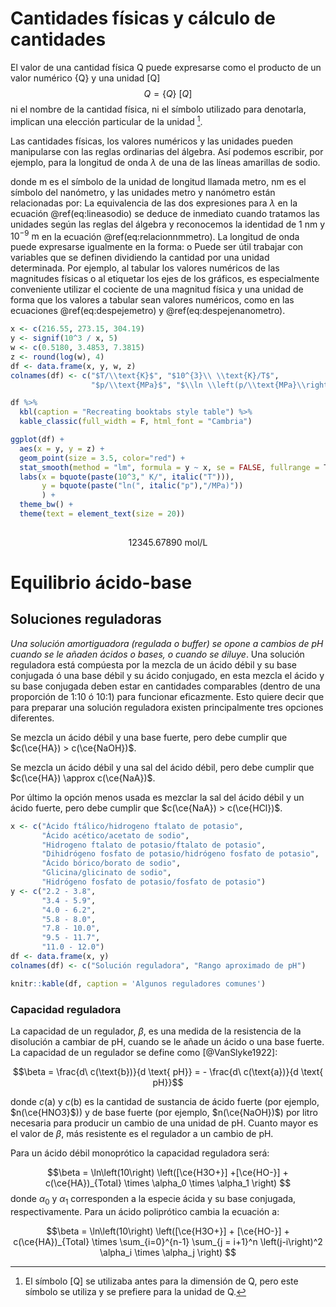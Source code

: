 # Cantidades físicas y cálculo de cantidades

El valor de una cantidad física Q puede expresarse como el producto de un valor numérico {Q} y una unidad [Q]
$$ Q = \{Q\}\ [Q]$$
ni el nombre de la cantidad física, ni el símbolo utilizado para denotarla, implican una elección particular de la unidad ^[El símbolo [Q] se utilizaba antes para la dimensión de Q, pero este símbolo se utiliza y se prefiere para la unidad de Q.].

Las cantidades físicas, los valores numéricos y las unidades pueden manipularse con las reglas ordinarias del álgebra. Así podemos escribir, por ejemplo, para la longitud de onda $\lambda$ de una de las líneas amarillas de sodio.
\begin{equation} 
  \lambda = 5.896\times 10^{-7}\text{ m} = 589.6\text{ nm}
  (\#eq:lineasodio)
\end{equation}

donde m es el símbolo de la unidad de longitud llamada metro, nm es el símbolo del nanómetro, y las unidades metro y nanómetro están relacionadas por:
\begin{equation} 
  1\text{ nm} = 10^{-9}\text{ m}
  (\#eq:relacionnmmetro)
\end{equation}
La equivalencia de las dos expresiones para $\lambda$ en la ecuación \@ref(eq:lineasodio) se deduce de inmediato cuando tratamos las unidades según las reglas del álgebra y reconocemos la identidad de $1 \text{ nm}$ y $10^{-9} \text{ m}$ en la ecuación \@ref(eq:relacionnmmetro). La longitud de onda puede expresarse igualmente en la forma:
\begin{equation} 
  \lambda/\text{m} = 5.896\times 10^{-7}
  (\#eq:despejemetro)
\end{equation}
o
\begin{equation} 
  \lambda/\text{nm} = 589.6
  (\#eq:despejenanometro)
\end{equation}
Puede ser útil trabajar con variables que se definen dividiendo la cantidad por una unidad determinada. Por ejemplo, al tabular los valores numéricos de las magnitudes físicas o al etiquetar los ejes de los gráficos, es especialmente conveniente utilizar el cociente de una magnitud física y una unidad de forma que los valores a tabular sean valores numéricos, como en las ecuaciones \@ref(eq:despejemetro) y \@ref(eq:despejenanometro).

```r
x <- c(216.55, 273.15, 304.19)
y <- signif(10^3 / x, 5)
w <- c(0.5180, 3.4853, 7.3815)
z <- round(log(w), 4)
df <- data.frame(x, y, w, z)
colnames(df) <- c("$T/\\text{K}$", "$10^{3}\\ \\text{K}/T$",
                  "$p/\\text{MPa}$", "$\\ln \\left(p/\\text{MPa}\\right)$")

df %>%
  kbl(caption = "Recreating booktabs style table") %>%
  kable_classic(full_width = F, html_font = "Cambria")

ggplot(df) +
  aes(x = y, y = z) +
  geom_point(size = 3.5, color="red") +
  stat_smooth(method = "lm", formula = y ~ x, se = FALSE, fullrange = T) +
  labs(x = bquote(paste(10^3," K/", italic("T"))),
       y = bquote(paste("ln(", italic("p"),"/MPa)"))
       ) +
  theme_bw() + 
  theme(text = element_text(size = 20))
  
```

$$\SI{12345,67890}{\mole\per\liter}$$ 

# Equilibrio ácido-base


## Soluciones reguladoras

*Una solución amortiguadora (regulada o buffer) se opone a cambios de pH cuando se le añaden ácidos o bases, o cuando se diluye*. Una solución reguladora está compúesta por la mezcla de un ácido débil y su base conjugada ó una base débil y su ácido conjugado, en esta mezcla el ácido y su base conjugada deben estar en cantidades comparables (dentro de una proporción de 1:10 ó 10:1) para funcionar eficazmente. Esto quiere decir que para preparar una solución reguladora existen principalmente tres opciones diferentes.

::: {.example}
Se mezcla un ácido débil y una base fuerte, pero debe cumplir que $c(\ce{HA}) > c(\ce{NaOH})$.
:::

::: {.example}
Se mezcla un ácido débil y una sal del ácido débil, pero debe cumplir que $c(\ce{HA}) \approx c(\ce{NaA})$.
:::

::: {.example}
Por último la opción menos usada es mezclar la sal del ácido débil y un ácido fuerte, pero debe cumplir que $c(\ce{NaA}) > c(\ce{HCl})$.
:::

```r
x <- c("Ácido ftálico/hidrogeno ftalato de potasio",
       "Ácido acético/acetato de sodio",
       "Hidrogeno ftalato de potasio/ftalato de potasio",
       "Dihidrógeno fosfato de potasio/hidrógeno fosfato de potasio",
       "Ácido bórico/borato de sodio",
       "Glicina/glicinato de sodio",
       "Hidrógeno fosfato de potasio/fosfato de potasio")
y <- c("2.2 - 3.8",
       "3.4 - 5.9",
       "4.0 - 6.2",
       "5.8 - 8.0",
       "7.8 - 10.0",
       "9.5 - 11.7",
       "11.0 - 12.0")
df <- data.frame(x, y)
colnames(df) <- c("Solución reguladora", "Rango aproximado de pH")

knitr::kable(df, caption = 'Algunos reguladores comunes')
```

### Capacidad reguladora

La capacidad de un regulador, $\beta$, es una medida de la resistencia de la disolución a cambiar de pH, cuando se le añade un ácido o una base fuerte. La capacidad de un regulador se define como [@VanSlyke1922]:

$$\beta = \frac{d\ c(\text{b})}{d \text{ pH}} = - \frac{d\ c(\text{a})}{d \text{ pH}}$$

donde $c(\text{a})$ y $c(\text{b})$ es la cantidad de sustancia de ácido fuerte (por ejemplo, $n(\ce{HNO3}$)) y de base fuerte (por ejemplo, $n(\ce{NaOH})$) por litro necesaria para producir un cambio de una unidad de pH. Cuanto mayor es el valor de $\beta$, más resistente es el regulador a un cambio de pH.

Para un ácido débil monoprótico la capacidad reguladora será:

$$\beta = \ln\left(10\right) \left([\ce{H3O+}] +[\ce{HO-}] + c(\ce{HA})_{Total} \times \alpha_0 \times \alpha_1 \right) $$
donde $\alpha_0$ y $\alpha_1$ corresponden a la especie ácida y su base conjugada, respectivamente. Para un ácido poliprótico cambia la ecuación a:

$$\beta = \ln\left(10\right) \left([\ce{H3O+}] + [\ce{HO-}] + c(\ce{HA})_{Total} \times \sum_{i=0}^{n-1} \sum_{j = i+1}^n \left(j-i\right)^2 \alpha_i \times \alpha_j \right) $$

